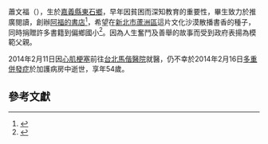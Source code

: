 {{Infobox Person
|姓名 = 蕭文福|類型 = |圖片 = Wen-Fu Hsiao.jpg|圖片尺寸 = |圖片簡介 = |國籍 = {{ROC}}|出生日期 = 1962年1月20日|birth_place = {{ROC|臺灣省}}[[嘉義縣|嘉義縣]][[東石鄉_(台灣)|東石鄉]]|逝世日期 = {{death date and age|2014|2|16|1962|1|20}}|逝世地點 = {{TWN}}[[台北市|台北市]]|職業 = [[黎明圖書股份有限公司|黎明圖書股份有限公司]]業務代表<br>
[[新北市|新北市]][[蘆洲區|蘆洲區]][[成功里_(新北市蘆洲區)|成功里]]里長(2010-2014)<br>
[[阿福的書店|阿福的書店]]創辦人|語言 = [[國語|國語]]|教育程度 = [[新北市三重區厚德國民小學|新北市三重區厚德國民小學]] <br>
[[新北市三重區光榮國民中學|新北市三重區光榮國民中學]] <br>
[[東海高中|東海高中]] <br>
[[淡江大學|淡江大學]]公共企業管理學系學分班 <br>
[[國立政治大學|國立政治大學]]企業經理人學分班 <br>
[[輔仁大學|輔仁大學]]哲學研究所學分班|父母 = 蕭順風(父)
蕭莊葵蘭(母)|children = |親屬 = |spouse = [[楊雪惠|楊雪惠]]}}

蕭文福（{{bd|1962年|1月20日|2014年|2月16日|catIdx=Hsiao}}），生於[[嘉義縣|嘉義縣]][[東石鄉_(台灣)|東石鄉]]，早年因貧困而深知教育的重要性，畢生致力於推廣閱讀，創辦[[阿福的書店|阿福的書店]]<ref>{{Cite web|url = http://cclitier.blogspot.tw/2014/03/blog-post.html|title = 喵的打字房 永遠的阿福爸爸，記「阿福的書店」老闆蕭文福|accessdate = 2014年2月|author = clitier|date = 2014年3月|publisher = |archive-date = 2017-02-17|archive-url = https://web.archive.org/web/20170217032658/http://cclitier.blogspot.tw/2014/03/blog-post.html|dead-url = no}}</ref>，希望在[[新北市|新北市]][[蘆洲區|蘆洲區]]這片文化沙漠散播書香的種子，同時捐贈許多書籍到偏鄉國小<ref>{{Cite web|url = http://www.idn.com.tw/news/news_content.php?catid=5&catsid=2&catdid=0&artid=20040507dd006|title = 阿福書店捐書給中部原住民小朋友|accessdate = 2004-05-01|author = 張志杰|date = 2004-05-07|publisher = 自立晚報|archive-date = 2016-02-06|archive-url = https://web.archive.org/web/20160206181429/http://www.idn.com.tw/news/news_content.php?catid=5&catsid=2&catdid=0&artid=20040507dd006|dead-url = no}}</ref>。因為人生奮鬥及善舉的故事而受到政府表揚為模範父親。

2014年2月11日因[[心肌梗塞|心肌梗塞]]前往[[馬偕紀念醫院|台北馬偕醫院]]就醫，仍不幸於2014年2月16日[[併發症|多重併發症]]於加護病房中逝世，享年54歲。

==參考文獻==
{{reflist}}